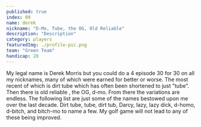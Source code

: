 ```yaml
---
published: true
index: 09
name: derek
nickname: "D-Mo, Tube, the OG, Old Reliable"
description: "Description"
category: players
featuredImg: ./profile-pic.png
team: "Green Team"
handicap: 28
---
```


My legal name is Derek Morris but you could do a 4 episode 30 for 30 on all my nicknames,
many of which were earned for better or worse. The most recent of which is dirt tube which has often been shortened to just "tube". Then there is old reliable , the OG, d-mo. From there the variations are endless. The following list are just some of the names bestowed upon me over the last decade. Dirt tube, tube, dirt tub, Darcy, lazy, lazy dick, d-homo, d-bitch, and bitch-mo to name a few. My golf game will not lead to any of these being improved.
